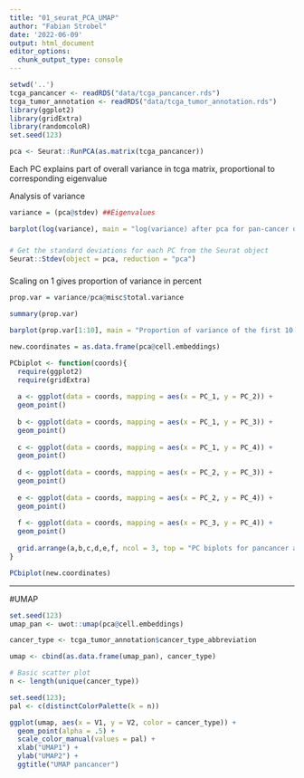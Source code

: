 ```yaml
---
title: "01_seurat_PCA_UMAP"
author: "Fabian Strobel"
date: '2022-06-09'
output: html_document
editor_options: 
  chunk_output_type: console
---
```


```r
setwd('..')
tcga_pancancer <- readRDS("data/tcga_pancancer.rds")
tcga_tumor_annotation <- readRDS("data/tcga_tumor_annotation.rds")
library(ggplot2)
library(gridExtra)
library(randomcoloR)
set.seed(123)
```

```r
pca <- Seurat::RunPCA(as.matrix(tcga_pancancer))
```

Each PC explains part of overall variance in tcga matrix, proportional to corresponding eigenvalue

Analysis of variance
```r
variance = (pca@stdev) ##Eigenvalues

barplot(log(variance), main = "log(variance) after pca for pan-cancer dataset", xlab = "PC_i", ylab = "log(variance)")
```

###
```r
# Get the standard deviations for each PC from the Seurat object
Seurat::Stdev(object = pca, reduction = "pca")
```
###

Scaling on 1 gives proportion of variance in percent
```r
prop.var = variance/pca@misc$total.variance

summary(prop.var)

barplot(prop.var[1:10], main = "Proportion of variance of the first 10 PCs", xlab = "PCs", ylab = "Proprtion of variance")
```


```r
new.coordinates = as.data.frame(pca@cell.embeddings)

PCbiplot <- function(coords){
  require(ggplot2)
  require(gridExtra)
  
  a <- ggplot(data = coords, mapping = aes(x = PC_1, y = PC_2)) +
  geom_point()
  
  b <- ggplot(data = coords, mapping = aes(x = PC_1, y = PC_3)) +
  geom_point()
  
  c <- ggplot(data = coords, mapping = aes(x = PC_1, y = PC_4)) +
  geom_point()
  
  d <- ggplot(data = coords, mapping = aes(x = PC_2, y = PC_3)) +
  geom_point()
          
  e <- ggplot(data = coords, mapping = aes(x = PC_2, y = PC_4)) +
  geom_point()
  
  f <- ggplot(data = coords, mapping = aes(x = PC_3, y = PC_4)) +
  geom_point()
  
  grid.arrange(a,b,c,d,e,f, ncol = 3, top = "PC biplots for pancancer analysis")
}

PCbiplot(new.coordinates)
```


***
#UMAP

```r
set.seed(123)
umap_pan <- uwot::umap(pca@cell.embeddings)
```

```r
cancer_type <- tcga_tumor_annotation$cancer_type_abbreviation

umap <- cbind(as.data.frame(umap_pan), cancer_type)

# Basic scatter plot
n <- length(unique(cancer_type))

set.seed(123);
pal <- c(distinctColorPalette(k = n))

ggplot(umap, aes(x = V1, y = V2, color = cancer_type)) + 
  geom_point(alpha = .5) +
  scale_color_manual(values = pal) +
  xlab("UMAP1") +
  ylab("UMAP2") +
  ggtitle("UMAP pancancer")
```